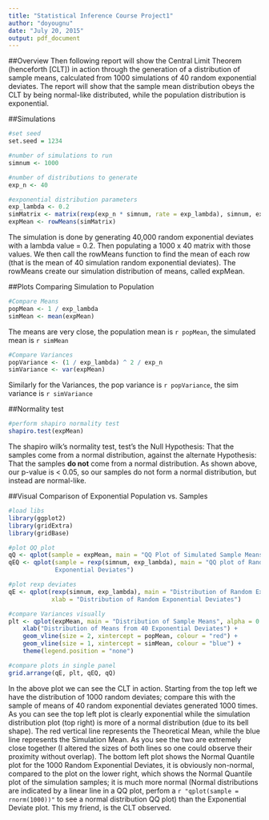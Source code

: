 ```yaml
---
title: "Statistical Inference Course Project1"
author: "doyougnu"
date: "July 20, 2015"
output: pdf_document
---
```


##Overview
Then following report will show the Central Limit Theorem (henceforth [CLT]) in action through 
the generation of a distribution of sample means, calculated from 1000 simulations of 40 random
exponential deviates. The report will show that the sample mean distribution obeys the CLT 
by being normal-like distributed, while the population distribution is exponential.

##Simulations
```r
#set seed
set.seed = 1234

#number of simulations to run
simnum <- 1000

#number of distributions to generate
exp_n <- 40

#exponential distribution parameters
exp_lambda <- 0.2
simMatrix <- matrix(rexp(exp_n * simnum, rate = exp_lambda), simnum, exp_n)
expMean <- rowMeans(simMatrix)
```

The simulation is done by generating 40,000 random exponential deviates with a lambda value = 0.2. Then
populating a 1000 x 40 matrix with those values. We then call the rowMeans function to find the mean of
each row (that is the mean of 40 simulation random exponential deviates). The rowMeans create our 
simulation distribution of means, called expMean. 

##Plots Comparing Simulation to Population
```r
#Compare Means
popMean <- 1 / exp_lambda
simMean <- mean(expMean)
```

The means are very close, the population mean is `r popMean`, the simulated mean is `r simMean`

```r
#Compare Variances
popVariance <- (1 / exp_lambda) ^ 2 / exp_n
simVariance <- var(expMean)
```

Similarly for the Variances, the pop variance is `r popVariance`, the sim variance is `r simVariance`

##Normality test
```r

#perform shapiro normality test
shapiro.test(expMean)

```
The shapiro wilk's normality test, test's the Null Hypothesis: That the samples come from a
normal distribution, against the alternate Hypothesis: That the samples **do not** come from
a normal distribution. As shown above, our p-value is < 0.05, so our samples do not form a
normal distribution, but instead are normal-like.

##Visual Comparison of Exponential Population vs. Samples
```r
#load libs
library(ggplot2)
library(gridExtra)
library(gridBase)

#plot QQ plot
qQ <- qplot(sample = expMean, main = "QQ Plot of Simulated Sample Means")
qEQ <- qplot(sample = rexp(simnum, exp_lambda), main = "QQ plot of Random
             Exponential Deviates")

#plot rexp deviates
qE <- qplot(rexp(simnum, exp_lambda), main = "Distribution of Random Exponential Deviates",
            xlab = "Distribution of Random Exponential Deviates")

#compare Variances visually
plt <- qplot(expMean, main = "Distribution of Sample Means", alpha = 0.3) +
    xlab("Distribution of Means from 40 Exponential Deviates") +
    geom_vline(size = 2, xintercept = popMean, colour = "red") +
    geom_vline(size = 1, xintercept = simMean, colour = "blue") +
    theme(legend.position = "none")

#compare plots in single panel
grid.arrange(qE, plt, qEQ, qQ)
```

In the above plot we can see the CLT in action. Starting from the top left we 
have the distribution of 1000 random deviates; compare this with the sample of 
means of 40 random exponential deviates generated 1000 times. As you can see the
top left plot is clearly exponential while the simulation distribution plot (top
right) is more of a normal distribution (due to its bell shape).  The red
vertical line represents the Theoretical Mean, while the blue line represents
the Simulation Mean. As you see the two are extremely close together (I altered
the sizes of both lines so one could observe their proximity without overlap).
The bottom left plot shows the Normal Quantile plot for the 1000 Random
Exponential Deviates, it is obviously non-normal, compared to the plot on the
lower right, which shows the Normal Quantile plot of the simulation samples; it
is much more normal (Normal distributions are indicated by a linear line in a QQ
plot, perfom a `r "qplot(sample = rnorm(1000))"` to see a normal distribution QQ
plot) than the Exponential Deviate plot. This my friend, is the CLT observed.